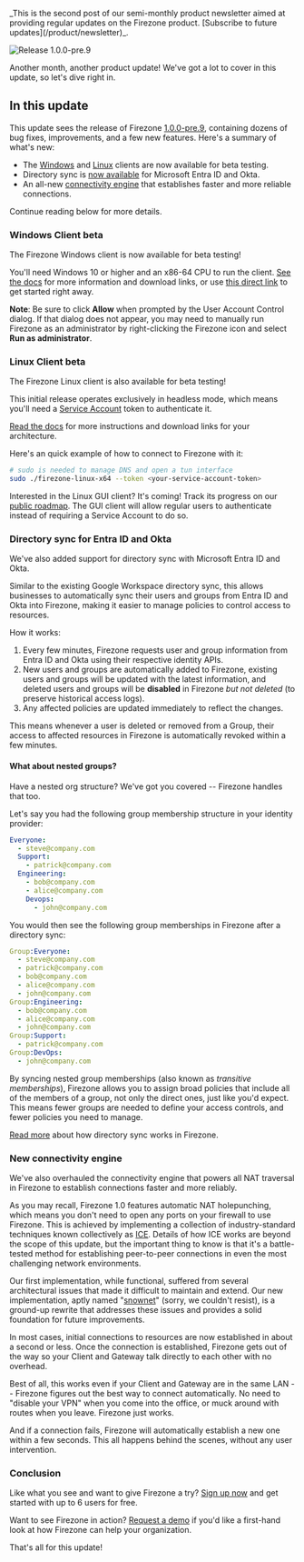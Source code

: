 
<p className="text-sm">
  _This is the second post of our semi-monthly product newsletter aimed at
  providing regular updates on the Firezone product. [Subscribe to future
  updates](/product/newsletter)_.
</p>

<Image
  src="/images/blog/mar-2024-update/release-1.0.0-pre.9.png"
  alt="Release 1.0.0-pre.9"
  width={500}
  height={500}
  className="mx-auto rounded shadow"
/>

Another month, another product update! We've got a lot to cover in this update,
so let's dive right in.

## In this update

This update sees the release of Firezone
[1.0.0-pre.9](https://github.com/firezone/firezone/releases/tag/1.0.0-pre.9),
containing dozens of bug fixes, improvements, and a few new features. Here's a
summary of what's new:

- The [Windows](#windows-client-beta) and [Linux](#linux-client-beta) clients
  are now available for beta testing.
- Directory sync is [now available](#directory-sync-for-entra-id-and-okta) for
  Microsoft Entra ID and Okta.
- An all-new [connectivity engine](#new-connectivity-engine) that establishes
  faster and more reliable connections.

Continue reading below for more details.

### Windows Client beta

The Firezone Windows client is now available for beta testing!

You'll need Windows 10 or higher and an x86-64 CPU to run the client.
[See the docs](/kb/client-apps/windows-client) for more information and download
links, or use [this direct link](/dl/firezone-client-gui-windows/latest/x86_64)
to get started right away.

**Note**: Be sure to click **Allow** when prompted by the User Account Control
dialog. If that dialog does not appear, you may need to manually run Firezone as
an administrator by right-clicking the Firezone icon and select **Run as
administrator**.

### Linux Client beta

The Firezone Linux client is also available for beta testing!

This initial release operates exclusively in headless mode, which means you'll
need a [Service Account](/kb/authenticate/service-accounts) token to
authenticate it.

[Read the docs](https://www.firezone.dev/kb/client-apps/linux-client) for more
instructions and download links for your architecture.

Here's an quick example of how to connect to Firezone with it:

```bash
# sudo is needed to manage DNS and open a tun interface
sudo ./firezone-linux-x64 --token <your-service-account-token>
```

Interested in the Linux GUI client? It's coming! Track its progress on our
[public roadmap](https://github.com/orgs/firezone/projects/9/views/1?pane=issue&itemId=44218273).
The GUI client will allow regular users to authenticate instead of requiring a
Service Account to do so.

### Directory sync for Entra ID and Okta

We've also added support for directory sync with Microsoft Entra ID and Okta.

Similar to the existing Google Workspace directory sync, this allows businesses
to automatically sync their users and groups from Entra ID and Okta into
Firezone, making it easier to manage policies to control access to resources.

How it works:

1. Every few minutes, Firezone requests user and group information from Entra ID
   and Okta using their respective identity APIs.
1. New users and groups are automatically added to Firezone, existing users and
   groups will be updated with the latest information, and deleted users and
   groups will be **disabled** in Firezone _but not deleted_ (to preserve
   historical access logs).
1. Any affected policies are updated immediately to reflect the changes.

This means whenever a user is deleted or removed from a Group, their access to
affected resources in Firezone is automatically revoked within a few minutes.

#### What about nested groups?

Have a nested org structure? We've got you covered -- Firezone handles that too.

Let's say you had the following group membership structure in your identity
provider:

```yaml
Everyone:
  - steve@company.com
  Support:
    - patrick@company.com
  Engineering:
    - bob@company.com
    - alice@company.com
    Devops:
      - john@company.com
```

You would then see the following group memberships in Firezone after a directory
sync:

```yaml
Group:Everyone:
  - steve@company.com
  - patrick@company.com
  - bob@company.com
  - alice@company.com
  - john@company.com
Group:Engineering:
  - bob@company.com
  - alice@company.com
  - john@company.com
Group:Support:
  - patrick@company.com
Group:DevOps:
  - john@company.com
```

By syncing nested group memberships (also known as _transitive memberships_),
Firezone allows you to assign broad policies that include all of the members of
a group, not only the direct ones, just like you'd expect. This means fewer
groups are needed to define your access controls, and fewer policies you need to
manage.

[Read more](/kb/authenticate/directory-sync) about how directory sync works in
Firezone.

### New connectivity engine

We've also overhauled the connectivity engine that powers all NAT traversal in
Firezone to establish connections faster and more reliably.

As you may recall, Firezone 1.0 features automatic NAT holepunching, which means
you don't need to open any ports on your firewall to use Firezone. This is
achieved by implementing a collection of industry-standard techniques known
collectively as [ICE](https://www.rfc-editor.org/info/rfc8445). Details of how
ICE works are beyond the scope of this update, but the important thing to know
is that it's a battle-tested method for establishing peer-to-peer connections in
even the most challenging network environments.

Our first implementation, while functional, suffered from several architectural
issues that made it difficult to maintain and extend. Our new implementation,
aptly named
"[snownet](https://github.com/firezone/firezone/tree/main/rust/connlib/snownet)"
(sorry, we couldn't resist), is a ground-up rewrite that addresses these issues
and provides a solid foundation for future improvements.

In most cases, initial connections to resources are now established in about a
second or less. Once the connection is established, Firezone gets out of the way
so your Client and Gateway talk directly to each other with no overhead.

Best of all, this works even if your Client and Gateway are in the same LAN --
Firezone figures out the best way to connect automatically. No need to "disable
your VPN" when you come into the office, or muck around with routes when you
leave. Firezone just works.

And if a connection fails, Firezone will automatically establish a new one
within a few seconds. This all happens behind the scenes, without any user
intervention.

### Conclusion

Like what you see and want to give Firezone a try?
[Sign up now](https://app.firezone.dev/sign_up) and get started with up to 6
users for free.

Want to see Firezone in action? [Request a demo](/contact/sales) if you'd like a
first-hand look at how Firezone can help your organization.

That's all for this update!
